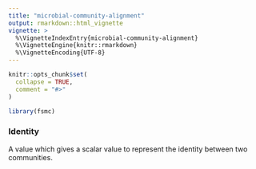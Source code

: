```yaml
---
title: "microbial-community-alignment"
output: rmarkdown::html_vignette
vignette: >
  %\VignetteIndexEntry{microbial-community-alignment}
  %\VignetteEngine{knitr::rmarkdown}
  %\VignetteEncoding{UTF-8}
---
```


```r
knitr::opts_chunk$set(
  collapse = TRUE,
  comment = "#>"
)
```

```r
library(fsmc)
```



### Identity
A value which gives a scalar value to represent the identity between two communities. 

